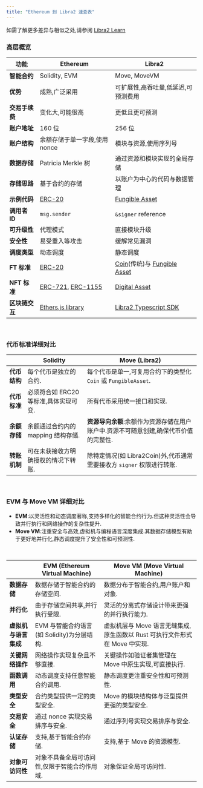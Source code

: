 ```yaml
---
title: "Ethereum 到 Libra2 速查表"
---
```


如需了解更多差异与相似之处,请参阅 [Libra2 Learn](https://learn.libra2labs.com/en/tutorials/ethereum-to-libra2-guide/cheat-sheet?workshop=eth-to-libra2)

### 高层概览

| 功能         | Ethereum                                                                                                                       | Libra2                                                                                                                                 |
| ---------- | ------------------------------------------------------------------------------------------------------------------------------ | ------------------------------------------------------------------------------------------------------------------------------------- |
| **智能合约**   | Solidity, EVM                                                                                                                  | Move, MoveVM                                                                                                                          |
| **优势**     | 成熟,广泛采用                                                                                                                        | 可扩展性,高吞吐量,低延迟,可预测费用                                                                                                                   |
| **交易手续费**  | 变化大,可能很高                                                                                                                       | 更低且更可预测                                                                                                                               |
| **账户地址**   | 160 位                                                                                                                          | 256 位                                                                                                                                 |
| **账户结构**   | 余额存储于单一字段,使用 nonce                                                                                                             | 模块与资源,使用序列号                                                                                                                           |
| **数据存储**   | Patricia Merkle 树                                                                                                              | 通过资源和模块实现的全局存储                                                                                                                        |
| **存储思路**   | 基于合约的存储                                                                                                                        | 以账户为中心的代码与数据管理                                                                                                                        |
| **示例代码**   | [ERC-20](https://github.com/OpenZeppelin/openzeppelin-contracts/tree/master/contracts/token/ERC20)                             | [Fungible Asset](https://github.com/libra2org/libra2-core/blob/main/libra2-move/framework/libra2-framework/sources/fungible_asset.move) |
| **调用者 ID** | `msg.sender`                                                                                                                   | `&signer` reference                                                                                                                   |
| **可升级性**   | 代理模式                                                                                                                           | 直接模块升级                                                                                                                                |
| **安全性**    | 易受重入等攻击                                                                                                                        | 缓解常见漏洞                                                                                                                                |
| **调度类型**   | 动态调度                                                                                                                           | 静态调度                                                                                                                                  |
| **FT 标准**  | [ERC-20](https://docs.openzeppelin.com/contracts/4.x/erc20)                                                                    | [Coin](/zh/build/smart-contracts/libra2-coin)(传统)与 [Fungible Asset](/zh/build/smart-contracts/fungible-asset)                          |
| **NFT 标准** | [ERC-721](https://docs.openzeppelin.com/contracts/4.x/erc721), [ERC-1155](https://docs.openzeppelin.com/contracts/4.x/erc1155) | [Digital Asset](/zh/build/smart-contracts/digital-asset)                                                                              |
| **区块链交互**  | [Ethers.js library](https://docs.ethers.org/v6/)                                                                               | [Libra2 Typescript SDK](/zh/build/sdks/ts-sdk)                                                                                         |

<br />

### 代币标准详细对比

|          | Solidity                | Move (Libra2)                                   |
| -------- | ----------------------- | ---------------------------------------------- |
| **代币结构** | 每个代币是独立的合约.             | 每个代币是单一,可复用合约下的类型化 `Coin` 或 `FungibleAsset`.   |
| **代币标准** | 必须符合如 ERC20 等标准,具体实现可变. | 所有代币采用统一接口和实现.                                 |
| **余额存储** | 余额通过合约内的 mapping 结构存储.  | **资源导向余额**:余额作为资源存储在用户账户中.资源不可随意创建,确保代币价值的完整性. |
| **转账机制** | 可在未获接收方明确授权的情况下转账.      | 除特定情况(如 Libra2Coin)外,代币通常需要接收方 `signer` 权限进行转账. |

<br />

### EVM 与 Move VM 详细对比

- **EVM**:以灵活性和动态调度著称,支持多样化的智能合约行为.但这种灵活性会导致并行执行和网络操作的复杂性提升.
- **Move VM**:注重安全与高效,虚拟机与编程语言深度集成.其数据存储模型有助于更好地并行化,静态调度提升了安全性和可预测性.

<br />

|              | EVM (Ethereum Virtual Machine) | Move VM (Move Virtual Machine)                  |
| ------------ | ------------------------------ | ----------------------------------------------- |
| **数据存储**     | 数据存储于智能合约的存储空间.                | 数据分布于智能合约,用户账户和对象.                              |
| **并行化**      | 由于存储空间共享,并行执行受限.               | 灵活的分离式存储设计带来更强的并行执行能力.                          |
| **虚拟机与语言集成** | EVM 与智能合约语言(如 Solidity)为分层结构.  | 虚拟机层与 Move 语言无缝集成,原生函数以 Rust 可执行文件形式在 Move 中实现. |
| **关键网络操作**   | 网络操作实现复杂且不够直接.                 | 关键操作如验证者集管理在 Move 中原生实现,可直接执行.                  |
| **函数调用**     | 动态调度支持任意智能合约调用.                | 静态调度更注重安全性和可预测性.                                |
| **类型安全**     | 合约类型提供一定的类型安全.                 | Move 的模块结构体与泛型提供更强的类型安全.                        |
| **交易安全**     | 通过 nonce 实现交易排序与安全.            | 通过序列号实现交易排序与安全.                                 |
| **认证存储**     | 支持,基于智能合约存储.                   | 支持,基于 Move 的资源模型.                               |
| **对象可访问性**   | 对象不具备全局可访问性,仅限于智能合约作用域.        | 对象保证全局可访问性.                                     |
